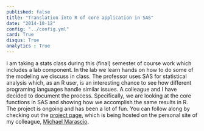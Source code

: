 ```yaml
---
published: false
title: "Translation into R of core application in SAS"
date: "2014-10-12"
config: "../config.yml"
card: True
disqus: True
analytics : True
---
```


I am taking a stats class during this (final) semester of course work which includes a lab component. In the lab we learn hands on how to do some of the modeling we discuss in class. The professor uses SAS for statistical analysis which, as an R user, is an interesting chance to see how different programing languages handle similar issues. A colleague and I have decided to document the process. Specifically, we are looking at the core functions in SAS and showing how we accomplish the same results in R. The project is ongoing and has been a lot of fun. You can follow along by checking out the [project page][project], which is being hosted on the personal site of my colleague, [Michael Marascio][Michael Marascio]. 

[project]: http://www.mmarascio.com/proiecta/apuntes-sas-r-psy597a.html
[Michael Marascio]: http://www.mmarascio.com/
